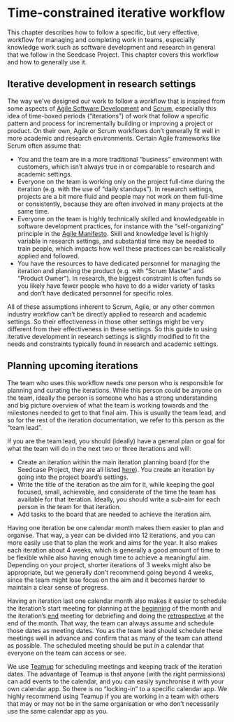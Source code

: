 # Time-constrained iterative workflow

This chapter describes how to follow a specific, but very effective,
workflow for managing and completing work in teams, especially knowledge
work such as software development and research in general that we follow
in the Seedcase Project. This chapter covers this workflow and how to
generally use it.

## Iterative development in research settings

The way we've designed our work to follow a workflow that is inspired
from some aspects of [Agile Software
Development](https://agilemanifesto.org/) and
[Scrum](https://www.scrum.org/resources/what-scrum-module), especially
this idea of time-boxed periods ("iterations") of work that follow a
specific pattern and process for incrementally building or improving a
project or product. On their own, Agile or Scrum workflows don't
generally fit well in more academic and research environments. Certain
Agile frameworks like Scrum often assume that:

-   You and the team are in a more traditional "business" environment
    with customers, which isn't always true in or comparable to research
    and academic settings.
-   Everyone on the team is working only on the project full-time during
    the iteration (e.g. with the use of "daily standups"). In research
    settings, projects are a bit more fluid and people may not work on
    them full-time or consistently, because they are often involved in
    many projects at the same time.
-   Everyone on the team is highly technically skilled and knowledgeable
    in software development practices, for instance with the
    "self-organizing" principle in the [Agile
    Manifesto](https://agilemanifesto.org/principles.html). Skill and
    knowledge level is highly variable in research settings, and
    substantial time may be needed to train people, which impacts how
    well these practices can be realistically applied and followed.
-   You have the resources to have dedicated personnel for managing the
    iteration and planning the product (e.g. with "Scrum Master" and
    "Product Owner"). In research, the biggest constraint is often funds
    so you likely have fewer people who have to do a wider variety of
    tasks and don't have dedicated personnel for specific roles.

All of these assumptions inherent to Scrum, Agile, or any other common
industry workflow can't be directly applied to research and academic
settings. So their effectiveness in those other settings might be very
different from their effectiveness in these settings. So this guide to
using iterative development in research settings is slightly modified to
fit the needs and constraints typically found in research and academic
settings.

## Planning upcoming iterations

The team who uses this workflow needs one person who is responsible for
planning and curating the iterations. While this person could be anyone
on the team, ideally the person is someone who has a strong
understanding and big picture overview of what the team is working
towards and the milestones needed to get to that final aim. This is
usually the team lead, and so for the rest of the iteration
documentation, we refer to this person as the "team lead".

If you are the team lead, you should (ideally) have a general plan or
goal for what the team will do in the next two or three iterations and
will:

-   Create an iteration within the main iteration planning board (for
    the Seedcase Project, they are all listed
    [here](https://github.com/orgs/seedcase-project/projects/)). You
    create an iteration by going into the project board's settings.
-   Write the title of the iteration as the aim for it, while keeping
    the goal focused, small, achievable, and considerate of the time the
    team has available for that iteration. Ideally, you should write a
    sub-aim for each person in the team for that iteration.
-   Add tasks to the board that are needed to achieve the iteration aim.

Having one iteration be one calendar month makes them easier to plan and
organise. That way, a year can be divided into 12 iterations, and you
can more easily use that to plan the work and aims for the year. It also
makes each iteration about 4 weeks, which is generally a good amount of
time to be flexible while also having enough time to achieve a
meaningful aim. Depending on your project, shorter iterations of 3 weeks
might also be appropriate, but we generally don’t recommend going beyond
4 weeks, since the team might lose focus on the aim and it becomes
harder to maintain a clear sense of progress.

Having an iteration last one calendar month also makes it easier to
schedule the iteration's start meeting for planning at the
[beginning](start.qmd) of the month and the iteration's [end](end.qmd)
meeting for debriefing and doing the
[retrospective](https://www.scrum.org/resources/what-is-a-sprint-retrospective)
at the end of the month. That way, the team can always assume and
schedule those dates as meeting dates. You as the team lead should
schedule these meetings well in advance and confirm that as many of the
team can attend as possible. The scheduled meeting should be put in a
calendar that everyone on the team can access or see.

::: callout-tip
We use [Teamup](https://teamup.com/) for scheduling meetings and keeping
track of the iteration dates. The advantage of Teamup is that anyone
(with the right permissions) can add events to the calendar, and you can
easily synchronise it with your own calendar app. So there is no
"locking-in" to a specific calendar app. We highly recommend using
Teamup if you are working in a team with others that may or may not be
in the same organisation or who don't necessarily use the same calendar
app as you.
:::
